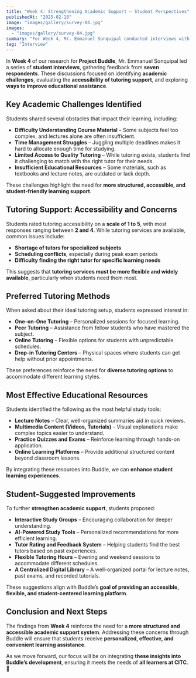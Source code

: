 ```yaml
---
title: "Week 4: Strengthening Academic Support — Student Perspectives"
publishedAt: "2025-02-18"
image: "images/gallery/survey-04.jpg"
images:
  - "images/gallery/survey-04.jpg"
summary: "For Week 4, Mr. Emmanuel Sonquipal conducted interviews with seven students, gathering insights on academic challenges and preferred tutoring methods. This week’s findings emphasize the need for improved accessibility and tailored learning support."
tag: "Interview"
---
```


In **Week 4** of our research for **Project Buddle**, Mr. Emmanuel Sonquipal led a series of **student interviews**, gathering feedback from **seven respondents**. These discussions focused on identifying **academic challenges**, evaluating the **accessibility of tutoring support**, and exploring **ways to improve educational assistance**.

## **Key Academic Challenges Identified**  
Students shared several obstacles that impact their learning, including:  
- **Difficulty Understanding Course Material** – Some subjects feel too complex, and lectures alone are often insufficient.  
- **Time Management Struggles** – Juggling multiple deadlines makes it hard to allocate enough time for studying.  
- **Limited Access to Quality Tutoring** – While tutoring exists, students find it challenging to match with the right tutor for their needs.  
- **Insufficient Educational Resources** – Some materials, such as textbooks and lecture notes, are outdated or lack depth.  

These challenges highlight the need for **more structured, accessible, and student-friendly learning support**.

## **Tutoring Support: Accessibility and Concerns**  
Students rated tutoring accessibility on a **scale of 1 to 5**, with most responses ranging between **2 and 4**. While tutoring services are available, common issues include:  
- **Shortage of tutors for specialized subjects**  
- **Scheduling conflicts**, especially during peak exam periods  
- **Difficulty finding the right tutor for specific learning needs**  

This suggests that **tutoring services must be more flexible and widely available**, particularly when students need them most.

## **Preferred Tutoring Methods**  
When asked about their ideal tutoring setup, students expressed interest in:  
- **One-on-One Tutoring** – Personalized sessions for focused learning.  
- **Peer Tutoring** – Assistance from fellow students who have mastered the subject.  
- **Online Tutoring** – Flexible options for students with unpredictable schedules.  
- **Drop-in Tutoring Centers** – Physical spaces where students can get help without prior appointments.  

These preferences reinforce the need for **diverse tutoring options** to accommodate different learning styles.

## **Most Effective Educational Resources**  
Students identified the following as the most helpful study tools:  
- **Lecture Notes** – Clear, well-organized summaries aid in quick reviews.  
- **Multimedia Content (Videos, Tutorials)** – Visual explanations make complex topics easier to understand.  
- **Practice Quizzes and Exams** – Reinforce learning through hands-on application.  
- **Online Learning Platforms** – Provide additional structured content beyond classroom lessons.  

By integrating these resources into Buddle, we can **enhance student learning experiences**.

## **Student-Suggested Improvements**  
To further **strengthen academic support**, students proposed:  
- **Interactive Study Groups** – Encouraging collaboration for deeper understanding.  
- **AI-Powered Study Tools** – Personalized recommendations for more efficient learning.  
- **Tutor Rating and Feedback System** – Helping students find the best tutors based on past experiences.  
- **Flexible Tutoring Hours** – Evening and weekend sessions to accommodate different schedules.  
- **A Centralized Digital Library** – A well-organized portal for lecture notes, past exams, and recorded tutorials.  

These suggestions align with Buddle’s **goal of providing an accessible, flexible, and student-centered learning platform**.

## **Conclusion and Next Steps**  
The findings from **Week 4** reinforce the need for a **more structured and accessible academic support system**. Addressing these concerns through Buddle will ensure that students receive **personalized, effective, and convenient learning assistance**.  

As we move forward, our focus will be on integrating **these insights into Buddle’s development**, ensuring it meets the needs of **all learners at CITC**. 🚀
